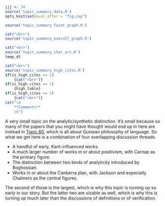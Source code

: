 ```r
jjj <- 34
source('topic_summary_data.R')
opts_knit$set(eval.after = "fig.cap")
```

```r
source('topic_summary_facet_graph.R')
```

```r
cat("<br>")
source('topic_summary_overall_graph.R')
```

```r
cat("<br>")
source('topic_summary_char_art.R')
temp_dt
```

```r
cat("<br>")
source('topic_summary_high_cites.R')
if(is_high_cites == 1)
	{cat("<br>")}
if(is_high_cites == 1)
	{high_table}
if(is_high_cites == 1)
	{cat("<br>")}
cat("\n
	**Comments**
	\n")
```

A very small topic on the analytic/synthetic distinction. It's small because so many of the papers that you might have thought would end up in here are instead in [Topic 60](#topic60), which is all about Quinean philosophy of language. So what we get here is a combination of four overlapping discussion threads.

- A handful of early, Kant-influenced works.
- A much larger number of works in or about positivism, with Carnap as the primary figure.
- The distinction between two kinds of analyticity introduced by Boghossian.
- Works in or about the Canberra plan, with Jackson and especially Chalmers as the central figures.

The second of those is the largest, which is why this topic is turning up so early in our story. But the latter two are sizable as well, which is why this is turning up much later than the discussions of definitions or of verification.
